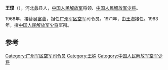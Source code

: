 '''王璞'''（{{bd|1917年||1995年|catIdx=}}），河北蠡县人，[[中国人民解放军|中国人民解放军]]将领、[[中国人民解放军少将|中国人民解放军少将]]。

1968年，接替[[吴富善|吴富善]]，担任[[广州军区空军|广州军区空军]]司令员。1971年，由[[王海|王海]]接任。1963年，授[[中国人民解放军少将|中国人民解放军少将]]军衔。

== 参考 ==
{{reflist}}
{{start box}}
{{s-mil}}
{{succession box|[[吴富善|吴富善]]|[[王海|王海]]|[[中国人民解放军|中国人民解放军]][[广州军区空军|广州军区空军]]司令员|1968年7月-1971年9月}}
{{end box}}
{{中国军事人物小作品}}

[[Category:广州军区空军司令员|Category:广州军区空军司令员]]
[[Category:王姓|Category:王姓]]
[[Category:中国人民解放军空军少将|Category:中国人民解放军空军少将]]